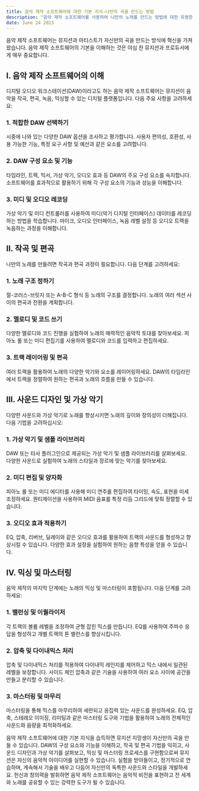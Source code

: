 ```yaml
---
title: 음악 제작 소프트웨어에 대한 기본 지식-나만의 곡을 만드는 방법
description: "음악 제작 소프트웨어를 사용하여 나만의 노래를 만드는 방법에 대한 유용한 지식과 단계별 가이드를 제공합니다."
date: June 24 2023
---
```


음악 제작 소프트웨어는 뮤지션과 아티스트가 자신만의 곡을 만드는 방식에 혁신을 가져왔습니다. 음악 제작 소프트웨어의 기본을 이해하는 것은 야심 찬 뮤지션과 프로듀서에게 매우 중요합니다. 

## I. 음악 제작 소프트웨어의 이해
디지털 오디오 워크스테이션(DAW)이라고도 하는 음악 제작 소프트웨어는 뮤지션이 음악을 작곡, 편곡, 녹음, 믹싱할 수 있는 디지털 플랫폼입니다. 다음 주요 사항을 고려하세요:

### 1. 적합한 DAW 선택하기
시중에 나와 있는 다양한 DAW 옵션을 조사하고 평가합니다.
사용자 편의성, 호환성, 사용 가능한 기능, 특정 요구 사항 및 예산과 같은 요소를 고려합니다.
### 2. DAW 구성 요소 및 기능
타임라인, 트랙, 믹서, 가상 악기, 오디오 효과 등 DAW의 주요 구성 요소를 숙지합니다.
소프트웨어를 효과적으로 활용하기 위해 각 구성 요소의 기능과 성능을 이해합니다.
### 3. 미디 및 오디오 레코딩
가상 악기 및 미디 컨트롤러를 사용하여 미디(악기 디지털 인터페이스) 데이터를 레코딩하는 방법을 학습합니다.
마이크, 오디오 인터페이스, 녹음 레벨 설정 등 오디오 트랙을 녹음하는 과정을 이해합니다.
## II. 작곡 및 편곡
나만의 노래를 만들려면 작곡과 편곡 과정이 필요합니다. 다음 단계를 고려하세요:

### 1. 노래 구조 정하기
절-코러스-브릿지 또는 A-B-C 형식 등 노래의 구조를 결정합니다.
노래의 여러 섹션 사이의 편곡과 전환을 계획합니다.
### 2. 멜로디 및 코드 쓰기
다양한 멜로디와 코드 진행을 실험하여 노래의 매력적인 음악적 토대를 찾아보세요.
피아노 롤 또는 미디 편집기를 사용하여 멜로디와 코드를 입력하고 편집하세요.
### 3. 트랙 레이어링 및 편곡
여러 트랙을 활용하여 노래의 다양한 악기와 요소를 레이어링하세요.
DAW의 타임라인에서 트랙을 정렬하여 원하는 편곡과 노래의 흐름을 만들 수 있습니다.
## III. 사운드 디자인 및 가상 악기
다양한 사운드와 가상 악기로 노래를 향상시키면 노래의 깊이와 창의성이 더해집니다. 다음 기법을 고려하십시오:

### 1. 가상 악기 및 샘플 라이브러리
DAW 또는 타사 플러그인으로 제공되는 가상 악기 및 샘플 라이브러리를 살펴보세요.
다양한 사운드로 실험하여 노래의 스타일과 장르에 맞는 악기를 찾아보세요.
### 2. 미디 편집 및 양자화
피아노 롤 또는 미디 에디터를 사용해 미디 연주를 편집하여 타이밍, 속도, 표현을 미세 조정하세요.
퀀티제이션을 사용하여 MIDI 음표를 특정 리듬 그리드에 맞춰 정렬할 수 있습니다.
### 3. 오디오 효과 적용하기
EQ, 압축, 리버브, 딜레이와 같은 오디오 효과를 활용하여 트랙의 사운드를 형성하고 향상시킬 수 있습니다.
다양한 효과 설정을 실험하여 원하는 음향 특성을 얻을 수 있습니다.
## IV. 믹싱 및 마스터링
음악 제작의 마지막 단계에는 노래의 믹싱 및 마스터링이 포함됩니다. 다음 단계를 고려하세요:

### 1. 밸런싱 및 이퀄라이저
각 트랙의 볼륨 레벨을 조정하여 균형 잡힌 믹스를 만듭니다.
EQ를 사용하여 주파수 응답을 형성하고 개별 트랙의 톤 밸런스를 향상시킵니다.
### 2. 압축 및 다이내믹스 처리
압축 및 다이내믹스 처리를 적용하여 다이내믹 레인지를 제어하고 믹스 내에서 일관된 레벨을 보장합니다.
사이드 체인 압축과 같은 기술을 사용하여 여러 요소 사이에 공간을 만들고 분리할 수 있습니다.
### 3. 마스터링 및 마무리
마스터링을 통해 믹스를 마무리하여 세련되고 응집력 있는 사운드를 완성하세요.
EQ, 압축, 스테레오 이미징, 리미팅과 같은 마스터링 도구와 기법을 활용하여 노래의 전체적인 사운드와 음량을 최적화하세요.

음악 제작 소프트웨어에 대한 기본 지식을 습득하면 뮤지션 지망생이 자신만의 곡을 만들 수 있습니다. DAW의 구성 요소와 기능을 이해하고, 작곡 및 편곡 기법을 익히고, 사운드 디자인과 가상 악기를 살펴보고, 믹싱 및 마스터링 프로세스를 구현함으로써 뮤지션은 자신의 음악적 아이디어를 실현할 수 있습니다. 실험을 받아들이고, 정기적으로 연습하며, 계속해서 기술을 배우고 다듬어 자신만의 독특한 사운드와 스타일을 개발하세요. 헌신과 창의력을 발휘하면 음악 제작 소프트웨어는 음악적 비전을 표현하고 전 세계와 노래를 공유할 수 있는 강력한 도구가 될 수 있습니다.